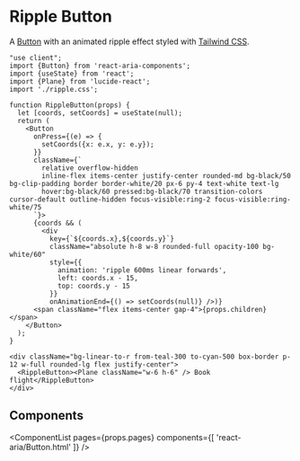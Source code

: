 


# Ripple Button

<PageDescription>A [Button](../Button.html) with an animated ripple effect styled with [Tailwind CSS](https://tailwindcss.com/).</PageDescription>

```tsx render type="tailwind" expanded files={['packages/dev/s2-docs/pages/react-aria/examples/ripple.css']}
"use client";
import {Button} from 'react-aria-components';
import {useState} from 'react';
import {Plane} from 'lucide-react';
import './ripple.css';

function RippleButton(props) {
  let [coords, setCoords] = useState(null);
  return (
    <Button
      onPress={(e) => {
        setCoords({x: e.x, y: e.y});
      }}
      className={`
        relative overflow-hidden
        inline-flex items-center justify-center rounded-md bg-black/50 bg-clip-padding border border-white/20 px-6 py-4 text-white text-lg
        hover:bg-black/60 pressed:bg-black/70 transition-colors cursor-default outline-hidden focus-visible:ring-2 focus-visible:ring-white/75
      `}>
      {coords && (
        <div
          key={`${coords.x},${coords.y}`}
          className="absolute h-8 w-8 rounded-full opacity-100 bg-white/60"
          style={{
            animation: 'ripple 600ms linear forwards',
            left: coords.x - 15,
            top: coords.y - 15
          }}
          onAnimationEnd={() => setCoords(null)} />)}
      <span className="flex items-center gap-4">{props.children}</span>
    </Button>
  );
}

<div className="bg-linear-to-r from-teal-300 to-cyan-500 box-border p-12 w-full rounded-lg flex justify-center">
  <RippleButton><Plane className="w-6 h-6" /> Book flight</RippleButton>
</div>
```

## Components

<ComponentList
  pages={props.pages}
  components={[
    'react-aria/Button.html'
  ]} />

